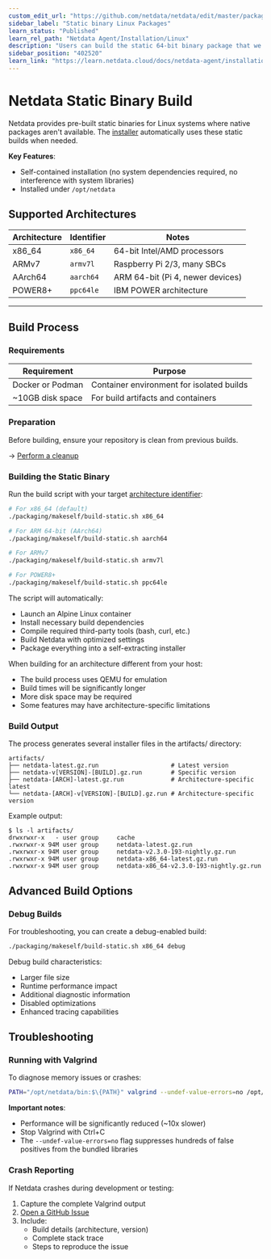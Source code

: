 ```yaml
---
custom_edit_url: "https://github.com/netdata/netdata/edit/master/packaging/makeself/README.md"
sidebar_label: "Static binary Linux Packages"
learn_status: "Published"
learn_rel_path: "Netdata Agent/Installation/Linux"
description: "Users can build the static 64-bit binary package that we ship with every release of the open-source Netdata Agent for debugging or specialize purposes."
sidebar_position: "402520"
learn_link: "https://learn.netdata.cloud/docs/netdata-agent/installation/linux/static-binary-linux-packages"
---
```


# Netdata Static Binary Build

Netdata provides pre-built static binaries for Linux systems where native packages aren't available. The [installer](/docs/netdata-agent/installation/linux) automatically uses these static builds when needed.

**Key Features**:

- Self-contained installation (no system dependencies required, no interference with system libraries)
- Installed under `/opt/netdata`

## Supported Architectures

| Architecture | Identifier | Notes                            |
|--------------|------------|----------------------------------|
| x86_64       | `x86_64`   | 64-bit Intel/AMD processors      |
| ARMv7        | `armv7l`   | Raspberry Pi 2/3, many SBCs      |
| AArch64      | `aarch64`  | ARM 64-bit (Pi 4, newer devices) |
| POWER8+      | `ppc64le`  | IBM POWER architecture           |

---

## Build Process

### Requirements

| Requirement      | Purpose                                   |
|------------------|-------------------------------------------|
| Docker or Podman | Container environment for isolated builds |
| ~10GB disk space | For build artifacts and containers        |

### Preparation

Before building, ensure your repository is clean from previous builds.

→ [Perform a cleanup](/docs/developer-and-contributor-corner/install-the-netdata-agent-from-a-git-checkout#perform-a-cleanup-in-your-netdata-repo)

### Building the Static Binary

Run the build script with your target [architecture identifier](#supported-architectures):

```bash
# For x86_64 (default)
./packaging/makeself/build-static.sh x86_64

# For ARM 64-bit (AArch64)
./packaging/makeself/build-static.sh aarch64

# For ARMv7
./packaging/makeself/build-static.sh armv7l

# For POWER8+
./packaging/makeself/build-static.sh ppc64le
```

The script will automatically:

- Launch an Alpine Linux container
- Install necessary build dependencies
- Compile required third-party tools (bash, curl, etc.)
- Build Netdata with optimized settings
- Package everything into a self-extracting installer

When building for an architecture different from your host:

- The build process uses QEMU for emulation
- Build times will be significantly longer
- More disk space may be required
- Some features may have architecture-specific limitations

### Build Output

The process generates several installer files in the artifacts/ directory:

```
artifacts/
├── netdata-latest.gz.run                    # Latest version
├── netdata-v[VERSION]-[BUILD].gz.run        # Specific version
├── netdata-[ARCH]-latest.gz.run             # Architecture-specific latest
└── netdata-[ARCH]-v[VERSION]-[BUILD].gz.run # Architecture-specific version
```

Example output:

```
$ ls -l artifacts/
drwxrwxr-x   - user group     cache
.rwxrwxr-x 94M user group     netdata-latest.gz.run
.rwxrwxr-x 94M user group     netdata-v2.3.0-193-nightly.gz.run
.rwxrwxr-x 94M user group     netdata-x86_64-latest.gz.run
.rwxrwxr-x 94M user group     netdata-x86_64-v2.3.0-193-nightly.gz.run
```

## Advanced Build Options

### Debug Builds

For troubleshooting, you can create a debug-enabled build:

```bash
./packaging/makeself/build-static.sh x86_64 debug
```

Debug build characteristics:

- Larger file size
- Runtime performance impact
- Additional diagnostic information
- Disabled optimizations
- Enhanced tracing capabilities

## Troubleshooting

### Running with Valgrind

To diagnose memory issues or crashes:

```bash
PATH="/opt/netdata/bin:$\{PATH}" valgrind --undef-value-errors=no /opt/netdata/bin/srv/netdata -D
```

**Important notes**:

- Performance will be significantly reduced (~10x slower)
- Stop Valgrind with Ctrl+C
- The `--undef-value-errors=no` flag suppresses hundreds of false positives from the bundled libraries

### Crash Reporting

If Netdata crashes during development or testing:

1. Capture the complete Valgrind output
2. [Open a GitHub Issue](https://github.com/netdata/netdata/issues/new/choose)
3. Include:
    - Build details (architecture, version)
    - Complete stack trace
    - Steps to reproduce the issue
